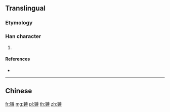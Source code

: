 {{character info/new}}
{{also|鎛}}
==Translingual==

===Etymology===
{{Han simp|鎛|f=金|t=钅}}

===Han character===
{{Han char|rn=167|rad=钅|as=10|sn=15|four=|canj=CIBI,OPIBI,XCIBI}}

# {{defn|Han|sort=钅10}}

====References====
* {{Han ref|kx=1328.061|hdz=64239.051|uh=9548|ud=38216}}

----

==Chinese==
{{zh-see|鎛}}

[[fr:镈]]
[[mg:镈]]
[[pl:镈]]
[[th:镈]]
[[zh:镈]]